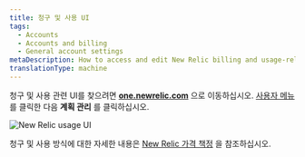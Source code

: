 ```yaml
---
title: 청구 및 사용 UI
tags:
  - Accounts
  - Accounts and billing
  - General account settings
metaDescription: How to access and edit New Relic billing and usage-related account settings.
translationType: machine
---
```



청구 및 사용 관련 UI를 찾으려면 **[one.newrelic.com](https://one.newrelic.com)** 으로 이동하십시오. [사용자 메뉴](/docs/accounts/accounts-billing/general-account-settings/intro-account-settings) 를 클릭한 다음 **계획 관리** 를 클릭하십시오.

<img
  title="New Relic usage UI"
  alt="New Relic usage UI"
  src={accountsUsageUi}
/>

청구 및 사용 방식에 대한 자세한 내용은 [New Relic 가격 책정](/docs/accounts/accounts-billing/new-relic-one-pricing-billing/new-relic-one-pricing-billing) 을 참조하십시오.